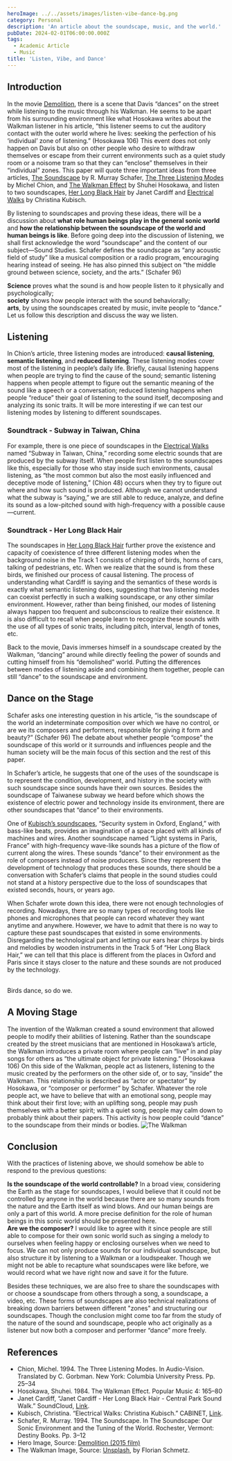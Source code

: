 ```yaml
---
heroImage: ../../assets/images/listen-vibe-dance-bg.png
category: Personal
description: 'An article about the soundscape, music, and the world.'
pubDate: 2024-02-01T06:00:00.000Z
tags:
  - Academic Article
  - Music
title: 'Listen, Vibe, and Dance'
---
```


## Introduction

In the movie [Demolition](<https://en.wikipedia.org/wiki/Demolition_(2015_film)>), there is a scene that Davis “dances” on the street while listening to the music through his Walkman.
He seems to be apart from his surrounding environment like what Hosokawa writes about the Walkman listener in his article,
“this listener seems to cut the auditory contact with the outer world where he lives: seeking the perfection of his ‘individual’ zone of listening.” (Hosokawa 106)
This event does not only happen on Davis but also on other people who desire to withdraw themselves or escape from their current environments
such as a quiet study room or a noisome tram so that they can “enclose” themselves in their “individual” zones.
This paper will quote three important ideas from three articles, [The Soundscape](https://monoskop.org/images/d/d4/Schafer_R_Murray_The_Soundscape_Our_Sonic_Environment_and_the_Tuning_of_the_World_1994.pdf) by R. Murray Schafer,
[The Three Listening Modes](https://monoskop.org/images/6/6d/Chion_Michel_Audio-Vision.pdf) by Michel Chion,
and [The Walkman Effect](https://ia904700.us.archive.org/24/items/Sesion11/Hosokawa%2C%20Shuhei%20-%20The%20Walkman%20effect.pdf) by Shuhei Hosokawa,
and listen to two soundscapes, [Her Long Black Hair](https://soundcloud.com/incredibleworksofart/sets/janet-cardiff) by Janet Cardiff
and [Electrical Walks](https://www.cabinetmagazine.org/issues/21/kubisch.php) by Christina Kubisch.

By listening to soundscapes and proving these ideas, there will be a discussion about **what role human beings play in the general sonic world**
and **how the relationship between the soundscape of the world and human beings is like**.
Before going deep into the discussion of listening, we shall first acknowledge the word “soundscape” and the content of our subject—Sound Studies.
Schafer defines the soundscape as “any acoustic field of study” like a musical composition or a radio program, encouraging hearing instead of seeing.
He has also pinned this subject on “the middle ground between science, society, and the arts.” (Schafer 96)

**Science** proves what the sound is and how people listen to it physically and psychologically; <br />
**society** shows how people interact with the sound behaviorally; <br />
**arts**, by using the soundscapes created by music, invite people to “dance.”
Let us follow this description and discuss the way we listen.

## Listening

In Chion’s article, three listening modes are introduced: **causal listening**, **semantic listening**, and **reduced listening**.
These listening modes cover most of the listening in people’s daily life. Briefly, causal listening happens when people are trying to find the cause of the sound;
semantic listening happens when people attempt to figure out the semantic meaning of the sound like a speech or a conversation;
reduced listening happens when people “reduce” their goal of listening to the sound itself, decomposing and analyzing its sonic traits.
It will be more interesting if we can test our listening modes by listening to different soundscapes.

### Soundtrack - Subway in Taiwan, China

For example, there is one piece of soundscapes in the [Electrical Walks](https://www.cabinetmagazine.org/issues/21/kubisch.php) named “Subway in Taiwan, China,”
recording some electric sounds that are produced by the subway itself.
When people first listen to the soundscapes like this, especially for those who stay inside such environments, causal listening,
as “the most common but also the most easily influenced and deceptive mode of listening,” (Chion 48) occurs when they try to figure out where and how such sound is produced.
Although we cannot understand what the subway is “saying,” we are still able to reduce, analyze, and define its sound as a low-pitched sound with high-frequency with a possible cause—current.

### Soundtrack - Her Long Black Hair

The soundscapes in [Her Long Black Hair](https://soundcloud.com/incredibleworksofart/sets/janet-cardiff) further prove the existence and capacity of coexistence of three different listening modes
when the background noise in the Track 1 consists of chirping of birds, horns of cars, talking of pedestrians, etc.
When we realize that the sound is from these birds, we finished our process of causal listening.
The process of understanding what Cardiff is saying and the semantics of these words is exactly what semantic listening does,
suggesting that two listening modes can coexist perfectly in such a walking soundscape, or any other similar environment.
However, rather than being finished, our modes of listening always happen too frequent and subconscious to realize their existence.
It is also difficult to recall when people learn to recognize these sounds with the use of all types of sonic traits, including pitch, interval, length of tones, etc.

Back to the movie, Davis immerses himself in a soundscape created by the Walkman, “dancing” around
while directly feeling the power of sounds and cutting himself from his “demolished” world.
Putting the differences between modes of listening aside and combining them together, people can still “dance” to the soundscape and environment.

## Dance on the Stage

Schafer asks one interesting question in his article, “is the soundscape of the world an indeterminate composition over which we have no control,
or are we its composers and performers, responsible for giving it form and beauty?” (Schafer 96)
The debate about whether people “compose” the soundscape of this world or it surrounds and influences people
and the human society will be the main focus of this section and the rest of this paper.

In Schafer’s article, he suggests that one of the uses of the soundscape is to represent the condition, development,
and history in the society with such soundscape since sounds have their own sources. Besides the soundscape of Taiwanese subway we heard
before which shows the existence of electric power and technology inside its environment, there are other soundscapes that “dance” to their environments.

One of [Kubisch’s soundscapes](https://www.cabinetmagazine.org/issues/21/kubisch.php), “Security system in Oxford, England,” with bass-like beats, provides an imagination of a space placed with all kinds of machines and wires.
Another soundscape named “Light systems in Paris, France” with high-frequency wave-like sounds has a picture of the flow of current along the wires.
These sounds “dance” to their environment as the role of composers instead of noise producers. Since they represent the development of technology that produces these sounds,
there should be a conversation with Schafer’s claims that people in the sound studies could not stand at a history perspective due to the loss of soundscapes that existed seconds, hours, or years ago.

When Schafer wrote down this idea, there were not enough technologies of recording. Nowadays, there are so many types of recording tools like phones and microphones that people can record whatever they want anytime and anywhere.
However, we have to admit that there is no way to capture these past soundscapes that existed in some environments.
Disregarding the technological part and letting our ears hear chirps by birds and melodies by wooden instruments in the Track 5 of “Her Long Black Hair,”
we can tell that this place is different from the places in Oxford and Paris since it stays closer to the nature and these sounds are not produced by the technology.

<br /> Birds dance, so do we.

## A Moving Stage

The invention of the Walkman created a sound environment that allowed people to modify their abilities of listening.
Rather than the soundscape created by the street musicians that are mentioned in Hosokawa’s article,
the Walkman introduces a private room where people can “live” in and play songs for others as “the ultimate object for private listening.” (Hosokawa 106)
On this side of the Walkman, people act as listeners, listening to the music created by the performers on the other side of, or to say, “inside” the Walkman.
This relationship is described as “actor or spectator” by Hosokawa, or “composer or performer” by Schafer.
Whatever the role people act, we have to believe that with an emotional song, people may think about their first love;
with an uplifting song, people may push themselves with a better spirit;
with a quiet song, people may calm down to probably think about their papers.
This activity is how people could “dance” to the soundscape from their minds or bodies.
![The Walkman](../../assets/images/walkman-unsplash.jpeg)

## Conclusion

With the practices of listening above, we should somehow be able to respond to the previous questions:

**Is the soundscape of the world controllable?** In a broad view, considering the Earth as the stage for soundscapes,
I would believe that it could not be controlled by anyone in the world because there are so many sounds from the nature and the Earth itself as wind blows.
And our human beings are only a part of this world. A more precise definition for the role of human beings in this sonic world should be presented here. <br />
**Are we the composer?** I would like to agree with it since people are still able to compose for their own sonic world such as singing a melody to ourselves
when feeling happy or enclosing ourselves when we need to focus. We can not only produce sounds for our individual soundscape,
but also structure it by listening to a Walkman or a loudspeaker. Though we might not be able to recapture what soundscapes were like before,
we would record what we have right now and save it for the future.

Besides these techniques, we are also free to share the soundscapes with or choose a soundscape from others through a song, a soundscape, a video, etc.
These forms of soundscapes are also technical realizations of breaking down barriers between different "zones" and structuring our soundscapes.
Though the conclusion might come too far from the study of the nature of the sound and soundscape,
people who act originally as a listener but now both a composer and performer “dance” more freely.

## References

- Chion, Michel. 1994. The Three Listening Modes. In Audio-Vision. Translated by C. Gorbman. New York: Columbia University Press. Pp. 25–34
- Hosokawa, Shuhei. 1984. The Walkman Effect. Popular Music 4: 165–80
- Janet Cardiff, “Janet Cardiff - Her Long Black Hair - Central Park Sound Walk.” SoundCloud, [Link](https://soundcloud.com/incredibleworksofart/sets/janet-cardiff).
- Kubisch, Christina. “Electrical Walks: Christina Kubisch.” CABINET, [Link](https://www.cabinetmagazine.org/issues/21/kubisch.php).
- Schafer, R. Murray. 1994. The Soundscape. In The Soundscape: Our Sonic Environment and the Tuning of the World. Rochester, Vermont: Destiny Books. Pp. 3–12
- Hero Image, Source: [Demolition (2015 film)](<https://en.wikipedia.org/wiki/Demolition_(2015_film)>)
- The Walkman Image, Source: [Unsplash](https://unsplash.com/photos/a-cassette-player-with-headphones-attached-to-it-Rks6FTfX5OU), by Florian Schmetz.
